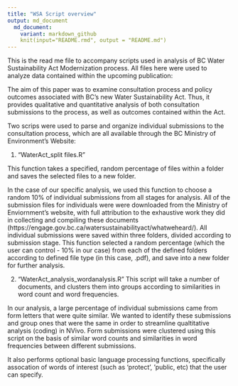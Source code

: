 ```yaml
---
title: "WSA Script overview"
output: md_document
  md_document:
    variant: markdown_github
    knit(input="README.rmd", output = "README.md") 
---
```


This is the read me file to accompany scripts used in analysis of BC Water Sustainability Act Modernization process. All files here were used to analyze data contained within the upcoming publication:

The aim of this paper was to examine consultation process and policy outcomes associated with BC's new Water Sustainability Act. Thus, it provides qualitative and quantitative analysis of both consultation submissions to the process, as well as outcomes contained within the Act.

Two scrips were used to parse and organize individual submissions to the consultation process, which are all available through the BC Ministry of Environment's Website:

1. "WaterAct_split files.R" 

This function takes a specified, random percentage of files within a folder and saves the selected files to a new folder. 

In the case of our specific analysis,  we used this function  to choose a random 10% of individual submissions from all stages for analysis. All of the submission files for individuals were were downloaded from the Ministry of Enviornment's website, with full attribution to the exhaustive work they did in collecting and compiling these documents (https://engage.gov.bc.ca/watersustainabilityact/whatweheard/). All individual submissions were saved within three folders, divided according to submission stage. This function  selected a random percentage (which the user can control - 10% in our case) from each of the defined folders according to defined file type (in this case, .pdf), and save into a new folder for further analysis. 

2. "WaterAct_analysis_wordanalysis.R"
This script will take a number of documents, and clusters them into groups according to similarities in word count and word frequencies.

In our analysis, a large percentage of individual submissions came from form letters that were quite similar. We wanted to identify these submissions and group ones that were the same in order to streamline qualtitative analysis (coding) in NVivo. Form submissions were clustered using this script on the basis of similar word counts and similarities in word frequencies between different submissions. 

It also performs optional basic language processing functions, specifically assocation of words of interest (such as 'protect', 'public, etc) that the user can specify.
